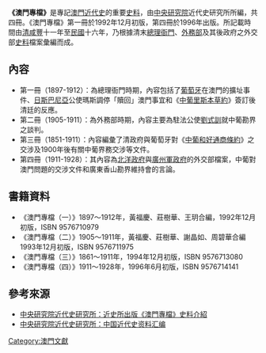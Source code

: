 '''《澳門專檔》'''是專記[[澳門|澳門]][[近代史|近代史]]的重要[[史料|史料]]，由[[中央研究院|中央研究院]]近代史研究所所編，共四冊。《澳門專檔》第一冊於1992年12月初版，第四冊於1996年出版。所記載時間由[[清|清]][[咸豐|咸豐]]十一年至[[民國紀元|民國]]十六年，乃根據清末[[總理衙門|總理衙門]]、[[外務部|外務部]]及其後政府之外交部[[史料|史料]]檔案彙編而成。

==內容==
*第一冊（1897-1912）：為總理衙門時期，內容包括了[[葡萄牙|葡萄牙]]在澳門的擴址事件、[[西班牙|日斯巴尼亞]]公使瑪斯調停「贖回」澳門事宜和《[[中葡里斯本草約|中葡里斯本草約]]》簽訂後清廷的反應。
*第二冊（1905-1911）：為外務部時期，內容主要為駐法公使[[劉式訓|劉式訓]]就中葡勘界之談判。
*第三冊（1851-1911）：內容編彙了清政府與葡萄牙對《[[中葡和好通商條約|中葡和好通商條約]]》之交涉及1900年後有關中葡界務交涉等文件。
*第四冊（1911-1928）：其內容為[[北洋政府|北洋政府]]與[[廣州軍政府|廣州軍政府]]的外交部檔案，中葡對澳門問題的交涉文件和廣東香山勘界維持會的言論。

==書籍資料==
*《澳門專檔（一）》1897～1912年，黃福慶、莊樹華、王玥合編，1992年12月初版，ISBN 9576710979
*《澳門專檔（二）》1905～1911年，黃福慶、莊樹華、謝晶如、周碧華合編1993年12月初版，ISBN 9576711975
*《澳門專檔（三）》1861～1911年，1994年12月初版，ISBN 9576713080
*《澳門專檔（四）》1911～1928年，1996年6月初版，ISBN 9576714141
==參考來源==
* [https://web.archive.org/web/20080214055347/http://archives.sinica.edu.tw/main/diplomatic10.html 中央研究院近代史研究所：近史所出版《澳門專檔》史料介紹]
* [https://web.archive.org/web/20070311062653/http://www.lib.cam.ac.uk/mulu/huibian.html 中央研究院近代史研究所：中国近代史资料汇编]

[[Category:澳門文獻|Category:澳門文獻]]